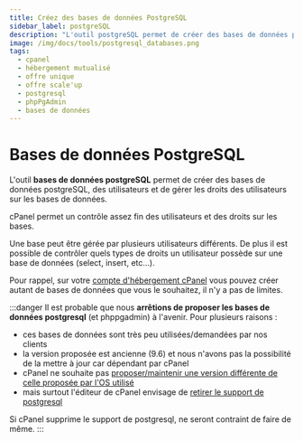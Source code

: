 ```yaml
---
title: Créez des bases de données PostgreSQL
sidebar_label: postgreSQL
description: "L'outil postgreSQL permet de créer des bases de données postgresql, des utilisateurs et gérer les permissions"
image: /img/docs/tools/postgresql_databases.png
tags:
  - cpanel
  - hébergement mutualisé
  - offre unique
  - offre scale'up
  - postgresql
  - phpPgAdmin
  - bases de données
---
```


# Bases de données PostgreSQL

L'outil **bases de données postgreSQL** permet de créer des bases de données postgreSQL, des utilisateurs et de gérer les droits
des utilisateurs sur les bases de données.

cPanel permet un contrôle assez fin des utilisateurs et des droits sur les bases.

Une base peut être gérée par plusieurs utilisateurs différents.
De plus il est possible de contrôler quels types de droits un utilisateur possède sur une base de données
(select, insert, etc…).

Pour rappel, sur votre [compte d'hébergement cPanel](https://www.o2switch.fr/hebergement-illimite/) vous pouvez créer
autant de bases de données que vous le souhaitez, il n'y a pas de limites.

<PreviewToolCard tool='postgresql_databases' />

:::danger
Il est probable que nous **arrêtions de proposer les bases de données postgresql** (et phppgadmin) à l'avenir. Pour
plusieurs raisons :
  * ces bases de données sont très peu utilisées/demandées par nos clients
  * la version proposée est ancienne (9.6) et nous n'avons pas la possibilité de la mettre à jour car dépendant par cPanel
  * cPanel ne souhaite pas [proposer/maintenir une version différente de celle proposée par l'OS utilisé](https://support.cpanel.net/hc/en-us/articles/360052941573-Can-I-upgrade-PostgreSQL-on-my-server)
  * mais surtout l'éditeur de cPanel envisage de [retirer le support de postgresql](https://features.cpanel.net/c/63-sunset-support-for-postgresql)

Si cPanel supprime le support de postgresql, ne seront contraint de faire de même.
:::